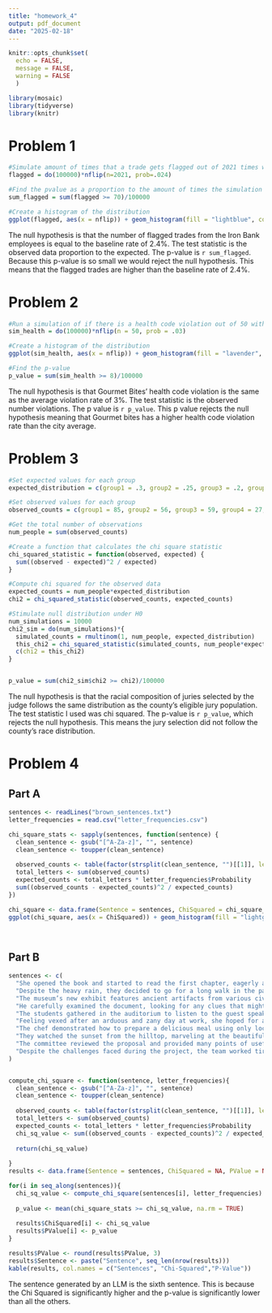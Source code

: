 ---
title: "homework_4"
output: pdf_document
date: "2025-02-18"
---
```{r setup, include = FALSE}
knitr::opts_chunk$set(
  echo = FALSE,
  message = FALSE,
  warning = FALSE
  )
```

```{r}
library(mosaic)
library(tidyverse)
library(knitr)
```


# **Problem 1**
```{r}
#Simulate amount of times that a trade gets flagged out of 2021 times with a probability of 2.4%. Run this simulation 100,000 times. 
flagged = do(100000)*nflip(n=2021, prob=.024)

#Find the pvalue as a proportion to the amount of times the simulation was done. 
sum_flagged = sum(flagged >= 70)/100000

#Create a histogram of the distribution
ggplot(flagged, aes(x = nflip)) + geom_histogram(fill = "lightblue", color = "black")


```

The null hypothesis is that the number of flagged trades from the Iron Bank employees is equal to the baseline rate of 2.4%. The test statistic is the observed data proportion to the expected. The p-value is `r sum_flagged`. Because this p-value is so small we would reject the null hypothesis. This means that the flagged trades are higher than the baseline rate of 2.4%.


# **Problem 2**
```{r}
#Run a simulation of if there is a health code violation out of 50 with a probability of 3%. Run this simulation 100,000 times. 
sim_health = do(100000)*nflip(n = 50, prob = .03)

#Create a histogram of the distribution
ggplot(sim_health, aes(x = nflip)) + geom_histogram(fill = "lavender", color = "black")

#Find the p-value
p_value = sum(sim_health >= 8)/100000

```


The null hypothesis is that Gourmet Bites' health code violation is the same as the average violation rate  of 3%. The test statistic is the observed number violations. The p value is `r p_value`. This p value rejects the null hypothesis meaning that Gourmet bites has a higher health code violation rate than the city average. 


# **Problem 3**
```{r}
#Set expected values for each group
expected_distribution = c(group1 = .3, group2 = .25, group3 = .2, group4 = .15, group5 = .1)

#Set observed values for each group
observed_counts = c(group1 = 85, group2 = 56, group3 = 59, group4 = 27, group5 = 13)

#Get the total number of observations
num_people = sum(observed_counts)

#Create a function that calculates the chi square statistic
chi_squared_statistic = function(observed, expected) {
  sum((observed - expected)^2 / expected)
}

#Compute chi squared for the observed data
expected_counts = num_people*expected_distribution
chi2 = chi_squared_statistic(observed_counts, expected_counts)

#Stimulate null distribution under H0
num_simulations = 10000
chi2_sim = do(num_simulations)*{
  simulated_counts = rmultinom(1, num_people, expected_distribution)
  this_chi2 = chi_squared_statistic(simulated_counts, num_people*expected_distribution)
  c(chi2 = this_chi2) 
}


p_value = sum(chi2_sim$chi2 >= chi2)/100000

```

The null hypothesis is that the racial composition of juries selected by the judge follows the same distribution as the county's eligible jury population. The test statistic I used was chi squared. The p-value is `r p_value`, which rejects the null hypothesis. This means the jury selection did not follow the county's race distribution. 



# **Problem 4**

## **Part A**
```{r}
sentences <- readLines("brown_sentences.txt")
letter_frequencies = read.csv("letter_frequencies.csv")

chi_square_stats <- sapply(sentences, function(sentence) {
  clean_sentence <- gsub("[^A-Za-z]", "", sentence)
  clean_sentence <- toupper(clean_sentence)
  
  observed_counts <- table(factor(strsplit(clean_sentence, "")[[1]], levels = LETTERS))
  total_letters <- sum(observed_counts)
  expected_counts <- total_letters * letter_frequencies$Probability
  sum((observed_counts - expected_counts)^2 / expected_counts)
})

chi_square <- data.frame(Sentence = sentences, ChiSquared = chi_square_stats)
ggplot(chi_square, aes(x = ChiSquared)) + geom_histogram(fill = "lightgreen", color = "black")+ labs(title = "Chi Square stats of the sentences", x = "ChiSquare", y = "count")

  


```

## **Part B**


```{r}
sentences <- c(
  "She opened the book and started to read the first chapter, eagerly anticipating what might come next.",
  "Despite the heavy rain, they decided to go for a long walk in the park, crossing the main avenue by the fountain in the center.",
  "The museum’s new exhibit features ancient artifacts from various civilizations around the world.",
  "He carefully examined the document, looking for any clues that might help solve the mystery.",
  "The students gathered in the auditorium to listen to the guest speaker’s inspiring lecture.",
  "Feeling vexed after an arduous and zany day at work, she hoped for a peaceful and quiet evening at home, cozying up after a quick dinner with some TV, or maybe a book on her upcoming visit to Auckland.",
  "The chef demonstrated how to prepare a delicious meal using only locally sourced ingredients, focusing mainly on some excellent dinner recipes from Spain.",
  "They watched the sunset from the hilltop, marveling at the beautiful array of colors in the sky.",
  "The committee reviewed the proposal and provided many points of useful feedback to improve the project’s effectiveness.",
  "Despite the challenges faced during the project, the team worked tirelessly to ensure its successful completion, resulting in a product that exceeded everyone’s expectations."
)


compute_chi_square <- function(sentence, letter_frequencies){
  clean_sentence <- gsub("[^A-Za-z]", "", sentence)
  clean_sentence <- toupper(clean_sentence)
  
  observed_counts <- table(factor(strsplit(clean_sentence, "")[[1]], levels = LETTERS))
  total_letters <- sum(observed_counts)
  expected_counts <- total_letters * letter_frequencies$Probability
  chi_sq_value <- sum((observed_counts - expected_counts)^2 / expected_counts)
  
  return(chi_sq_value)
  
}
results <- data.frame(Sentence = sentences, ChiSquared = NA, PValue = NA)

for(i in seq_along(sentences)){
  chi_sq_value <- compute_chi_square(sentences[i], letter_frequencies)
  
  p_value <- mean(chi_square_stats >= chi_sq_value, na.rm = TRUE)
  
  results$ChiSquared[i] <- chi_sq_value
  results$PValue[i] <- p_value
}

results$PValue <- round(results$PValue, 3)
results$Sentence <- paste("Sentence", seq_len(nrow(results)))
kable(results, col.names = c("Sentences", "Chi-Squared","P-Value"))
```



The sentence generated by an LLM is the sixth sentence. This is because the Chi Squared is significantly higher and the p-value is significantly lower than all the others. 

